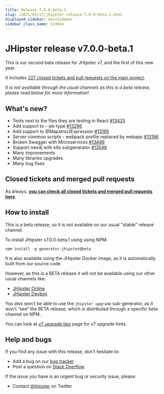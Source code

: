 ```yaml
---
title: Release 7.0.0-beta.1
slug: /2021/01/17/jhipster-release-7.0.0-beta.1.html
displayed_sidebar: docsSidebar
sidebar_class_name: hidden
---
```


JHipster release v7.0.0-beta.1
==================

This is our second beta release for JHipster v7, and the first of this new year.

It includes [227 closed tickets and pull requests on the main project](https://github.com/jhipster/generator-jhipster/issues?q=is%3Aclosed+milestone%3A7.0.0-beta.1).

_It is not available through the usual channels as this is a beta release, please read below for more information!_

What's new?
------------

- Tests next to the files they are testing in React [#13425](https://github.com/jhipster/generator-jhipster/issues/13425)
- Add support to --pk-type [#13296](https://github.com/jhipster/generator-jhipster/issues/13296)
- Add support to @MapstructExpression [#13195](https://github.com/jhipster/generator-jhipster/issues/13296)
- Server common scripts - webpack profile replaced by webapp [#13196](https://github.com/jhipster/generator-jhipster/pull/13196)
- Broken Swagger with Microservices [#13446](https://github.com/jhipster/generator-jhipster/pull/13446)
- Support neo4j with k8s subgenerator [#13548](https://github.com/jhipster/generator-jhipster/pull/13548)
- Many improvements
- Many libraries upgrades
- Many bug fixes

Closed tickets and merged pull requests
------------
As always, __[you can check all closed tickets and merged pull requests here](https://github.com/jhipster/generator-jhipster/issues?q=is%3Aclosed+milestone%3A7.0.0-beta.1)__.


How to install
------------

This is a beta release, so it is not available on our usual "stable" release channel.

To install JHipster v7.0.0-beta.1 using using NPM:

    npm install -g generator-jhipster@beta

It is also available using the JHipster Docker image, as it is automatically built from our source code.

However, as this is a BETA release it will not be available using our other usual channels like:

- [JHipster Online](https://start.jhipster.tech)
- [JHipster Devbox](https://github.com/jhipster/jhipster-devbox)

You also won’t be able to use the `jhipster upgrade` sub-generator, as it won’t “see” the BETA release, which is distributed through a specific beta channel on NPM.

You can look at [v7 upgrade tips](/tips/033_tip_v7_upgrade.html) page for v7 upgrade hints.


Help and bugs
--------------

If you find any issue with this release, don't hesitate to:

- Add a bug on our [bug tracker](https://github.com/jhipster/generator-jhipster/issues?state=open)
- Post a question on [Stack Overflow](http://stackoverflow.com/tags/jhipster/info)

If the issue you have is an urgent bug or security issue, please:

- Contact [@jhipster](https://twitter.com/jhipster) on Twitter
